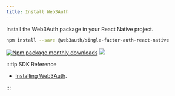 ```yaml
---
title: Install Web3Auth
---
```


Install the Web3Auth package in your React Native project.

```bash npm2yarn
npm install --save @web3auth/single-factor-auth-react-native
```

[![Npm package monthly downloads](https://badgen.net/npm/dm/@web3auth/single-factor-auth-react-native)](https://www.npmjs.com/package/@web3auth/single-factor-auth-react-native)
[![](https://data.jsdelivr.com/v1/package/npm/@web3auth/single-factor-auth-react-native/badge)](https://www.jsdelivr.com/package/npm/@web3auth/single-factor-auth-react-native)

:::tip SDK Reference

- [Installing Web3Auth](/sdk/sfa/sfa-js/install).

:::
